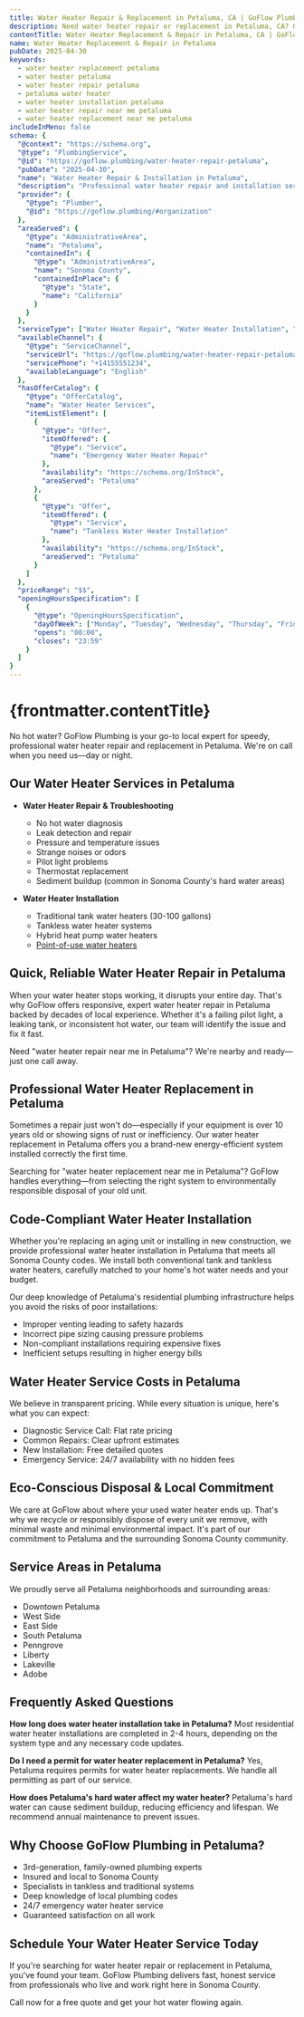 ```yaml
---
title: Water Heater Repair & Replacement in Petaluma, CA | GoFlow Plumbing
description: Need water heater repair or replacement in Petaluma, CA? GoFlow Plumbing is your 24/7 local expert for tank & tankless water heater service. Call now!
contentTitle: Water Heater Replacement & Repair in Petaluma, CA | GoFlow Plumbing
name: Water Heater Replacement & Repair in Petaluma 
pubDate: 2025-04-30
keywords:
  - water heater replacement petaluma
  - water heater petaluma
  - water heater repair petaluma
  - petaluma water heater
  - water heater installation petaluma
  - water heater repair near me petaluma
  - water heater replacement near me petaluma
includeInMenu: false
schema: {
  "@context": "https://schema.org",
  "@type": "PlumbingService",
  "@id": "https://goflow.plumbing/water-heater-repair-petaluma",
  "pubDate": "2025-04-30",
  "name": "Water Heater Repair & Installation in Petaluma",
  "description": "Professional water heater repair and installation services in Petaluma, CA. Available 24/7 for emergency repairs, tankless conversions, and new installations.",
  "provider": {
    "@type": "Plumber",
    "@id": "https://goflow.plumbing/#organization"
  },
  "areaServed": {
    "@type": "AdministrativeArea",
    "name": "Petaluma",
    "containedIn": {
      "@type": "AdministrativeArea",
      "name": "Sonoma County",
      "containedInPlace": {
        "@type": "State",
        "name": "California"
      }
    }
  },
  "serviceType": ["Water Heater Repair", "Water Heater Installation", "Tankless Water Heater Installation"],
  "availableChannel": {
    "@type": "ServiceChannel",
    "serviceUrl": "https://goflow.plumbing/water-heater-repair-petaluma/",
    "servicePhone": "+14155551234",
    "availableLanguage": "English"
  },
  "hasOfferCatalog": {
    "@type": "OfferCatalog",
    "name": "Water Heater Services",
    "itemListElement": [
      {
        "@type": "Offer",
        "itemOffered": {
          "@type": "Service",
          "name": "Emergency Water Heater Repair"
        },
        "availability": "https://schema.org/InStock",
        "areaServed": "Petaluma"
      },
      {
        "@type": "Offer",
        "itemOffered": {
          "@type": "Service",
          "name": "Tankless Water Heater Installation"
        },
        "availability": "https://schema.org/InStock",
        "areaServed": "Petaluma"
      }
    ]
  },
  "priceRange": "$$",
  "openingHoursSpecification": [
    {
      "@type": "OpeningHoursSpecification",
      "dayOfWeek": ["Monday", "Tuesday", "Wednesday", "Thursday", "Friday", "Saturday", "Sunday"],
      "opens": "00:00",
      "closes": "23:59"
    }
  ]
}
---
```


# {frontmatter.contentTitle}

No hot water? GoFlow Plumbing is your go-to local expert for speedy, professional water heater repair and replacement in Petaluma.
We're on call when you need us—day or night.

## Our Water Heater Services in Petaluma

- **Water Heater Repair & Troubleshooting**
  - No hot water diagnosis
  - Leak detection and repair
  - Pressure and temperature issues
  - Strange noises or odors
  - Pilot light problems
  - Thermostat replacement
  - Sediment buildup (common in Sonoma County's hard water areas)

- **Water Heater Installation**
  - Traditional tank water heaters (30-100 gallons)
  - Tankless water heater systems
  - Hybrid heat pump water heaters
  - [Point-of-use water heaters](/instant-hot-water-installed-or-repaired/)

## Quick, Reliable Water Heater Repair in Petaluma

When your water heater stops working, it disrupts your entire day.
That's why GoFlow offers responsive, expert water heater repair in Petaluma backed by decades of local experience.
Whether it's a failing pilot light, a leaking tank, or inconsistent hot water, our team will identify the issue and fix it fast.

Need "water heater repair near me in Petaluma"?
We're nearby and ready—just one call away.

## Professional Water Heater Replacement in Petaluma

Sometimes a repair just won't do—especially if your equipment is over 10 years old or showing signs of rust or inefficiency.
Our water heater replacement in Petaluma offers you a brand-new energy-efficient system installed correctly the first time.

Searching for "water heater replacement near me in Petaluma"?
GoFlow handles everything—from selecting the right system to environmentally responsible disposal of your old unit.

## Code-Compliant Water Heater Installation

Whether you're replacing an aging unit or installing in new construction, we provide professional water heater installation in Petaluma that meets all Sonoma County codes.
We install both conventional tank and tankless water heaters, carefully matched to your home's hot water needs and your budget.

Our deep knowledge of Petaluma's residential plumbing infrastructure helps you avoid the risks of poor installations:
- Improper venting leading to safety hazards
- Incorrect pipe sizing causing pressure problems
- Non-compliant installations requiring expensive fixes
- Inefficient setups resulting in higher energy bills

## Water Heater Service Costs in Petaluma

We believe in transparent pricing. While every situation is unique, here's what you can expect:
- Diagnostic Service Call: Flat rate pricing
- Common Repairs: Clear upfront estimates
- New Installation: Free detailed quotes
- Emergency Service: 24/7 availability with no hidden fees

## Eco-Conscious Disposal & Local Commitment

We care at GoFlow about where your used water heater ends up.
That's why we recycle or responsibly dispose of every unit we remove, with minimal waste and minimal environmental impact.
It's part of our commitment to Petaluma and the surrounding Sonoma County community.

## Service Areas in Petaluma

We proudly serve all Petaluma neighborhoods and surrounding areas:
- Downtown Petaluma
- West Side
- East Side
- South Petaluma
- Penngrove
- Liberty
- Lakeville
- Adobe

## Frequently Asked Questions

**How long does water heater installation take in Petaluma?**
Most residential water heater installations are completed in 2-4 hours, depending on the system type and any necessary code updates.

**Do I need a permit for water heater replacement in Petaluma?**
Yes, Petaluma requires permits for water heater replacements. We handle all permitting as part of our service.

**How does Petaluma's hard water affect my water heater?**
Petaluma's hard water can cause sediment buildup, reducing efficiency and lifespan. We recommend annual maintenance to prevent issues.

## Why Choose GoFlow Plumbing in Petaluma?

- 3rd-generation, family-owned plumbing experts
- Insured and local to Sonoma County
- Specialists in tankless and traditional systems
- Deep knowledge of local plumbing codes
- 24/7 emergency water heater service
- Guaranteed satisfaction on all work

## Schedule Your Water Heater Service Today

If you're searching for water heater repair or replacement in Petaluma, you've found your team.
GoFlow Plumbing delivers fast, honest service from professionals who live and work right here in Sonoma County.

Call now for a free quote and get your hot water flowing again.